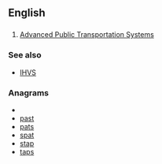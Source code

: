 ==English==

==={{initialism}}===
{{infl|en|initialism}}

# {{transportation}} [[Advanced Public Transportation Systems]]

===See also===
*[[IHVS]]

===Anagrams===
* {{alphagram|apst}}
* [[past#English|past]]
* [[pats#English|pats]]
* [[spat#English|spat]]
* [[stap#English|stap]]
* [[taps#English|taps]]